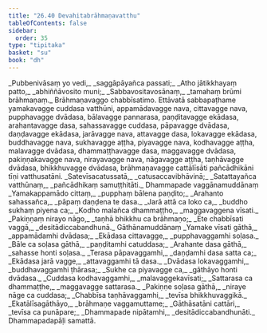 ```yaml
---
title: "26.40 Devahitabrāhmaṇavatthu"
tableOfContents: false
sidebar:
  order: 35
type: "tipitaka"
basket: "su"
book: "dh"
---
```



<DynamicBreadcrumb />

<Division number="424" book="dh">

<Paragraph number="452" type="verses" book="dh">
_Pubbenivāsaṃ yo vedi,_  
_saggāpāyañca passati;_  
_Atho jātikkhayaṃ patto,_  
_abhiññāvosito muni;_  
_Sabbavositavosānaṃ,_  
_tamahaṃ brūmi brāhmaṇaṃ._  


</Paragraph>
</Division>

<Paragraph number="453" type="center" book="dh">
Brāhmaṇavaggo chabbīsatimo.


</Paragraph>

<Paragraph number="454" book="dh">
Ettāvatā sabbapaṭhame yamakavagge cuddasa vatthūni, appamādavagge nava, cittavagge nava, pupphavagge dvādasa, bālavagge pannarasa, paṇḍitavagge ekādasa, arahantavagge dasa, sahassavagge cuddasa, pāpavagge dvādasa, daṇḍavagge ekādasa, jarāvagge nava, attavagge dasa, lokavagge ekādasa, buddhavagge nava, sukhavagge aṭṭha, piyavagge nava, kodhavagge aṭṭha, malavagge dvādasa, dhammaṭṭhavagge dasa, maggavagge dvādasa, pakiṇṇakavagge nava, nirayavagge nava, nāgavagge aṭṭha, taṇhāvagge dvādasa, bhikkhuvagge dvādasa, brāhmaṇavagge cattālīsāti pañcādhikāni tīṇi vatthusatāni.
</Paragraph>

<Paragraph number="455" type="verses" book="dh">
_Satevīsacatussatā,_  
_catusaccavibhāvinā;_  
_Satattayañca vatthūnaṃ,_  
_pañcādhikaṃ samuṭṭhitāti._  


</Paragraph>

<Paragraph number="456" type="center" book="dh">
Dhammapade vaggānamuddānaṃ


</Paragraph>

<Paragraph number="457" type="verses" book="dh">
_Yamakappamādo cittaṃ,_  
_pupphaṃ bālena paṇḍito;_  
_Arahanto sahassañca,_  
_pāpaṃ daṇḍena te dasa._  

</Paragraph>

<Paragraph number="458" type="verses" book="dh">
_Jarā attā ca loko ca,_  
_buddho sukhaṃ piyena ca;_  
_Kodho malañca dhammaṭṭho,_  
_maggavaggena vīsati._  

</Paragraph>

<Paragraph number="459" type="verses" book="dh">
_Pakiṇṇaṃ nirayo nāgo,_  
_taṇhā bhikkhu ca brāhmaṇo;_  
_Ete chabbīsati vaggā,_  
_desitādiccabandhunā._  


</Paragraph>

<Paragraph number="460" type="center" book="dh">
Gāthānamuddānaṃ


</Paragraph>

<Paragraph number="461" type="verses" book="dh">
_Yamake vīsati gāthā,_  
_appamādamhi dvādasa;_  
_Ekādasa cittavagge,_  
_pupphavaggamhi soḷasa._  

</Paragraph>

<Paragraph number="462" type="verses" book="dh">
_Bāle ca soḷasa gāthā,_  
_paṇḍitamhi catuddasa;_  
_Arahante dasa gāthā,_  
_sahasse honti soḷasa._  

</Paragraph>

<Paragraph number="463" type="verses" book="dh">
_Terasa pāpavaggamhi,_  
_daṇḍamhi dasa satta ca;_  
_Ekādasa jarā vagge,_  
_attavaggamhi tā dasa._  

</Paragraph>

<Paragraph number="464" type="verses" book="dh">
_Dvādasa lokavaggamhi,_  
_buddhavaggamhi ṭhārasa;_  
_Sukhe ca piyavagge ca,_  
_gāthāyo honti dvādasa._  

</Paragraph>

<Paragraph number="465" type="verses" book="dh">
_Cuddasa kodhavaggamhi,_  
_malavaggekavīsati;_  
_Sattarasa ca dhammaṭṭhe,_  
_maggavagge sattarasa._  

</Paragraph>

<Paragraph number="466" type="verses" book="dh">
_Pakiṇṇe soḷasa gāthā,_  
_niraye nāge ca cuddasa;_  
_Chabbīsa taṇhāvaggamhi,_  
_tevīsa bhikkhuvaggikā._  

</Paragraph>

<Paragraph number="467" type="verses" book="dh">
_Ekatālīsagāthāyo,_  
_brāhmaṇe vaggamuttame;_  
_Gāthāsatāni cattāri,_  
_tevīsa ca punāpare;_  
_Dhammapade nipātamhi,_  
_desitādiccabandhunāti._  


</Paragraph>

<Paragraph number="468" type="center" book="dh">
Dhammapadapāḷi samattā.
</Paragraph>